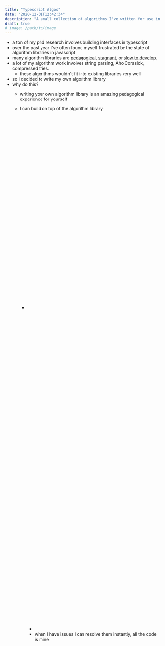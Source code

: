 ```yaml
---
title: "Typescript Algos"
date: "2020-12-31T12:42:34"
description: "A small collection of algorithms I've written for use in my projects."
draft: true
# image: /path/to/image
---
```


- a ton of my phd research involves building interfaces in typescript
- over the past year I've often found myself frustrated by the state of algorithm libraries in javascript
- many algorithm libraries are [pedagogical](https://github.com/trekhleb/javascript-algorithms), [stagnant](https://github.com/mauriciosantos/Buckets-JS), or [slow to develop](https://github.com/Yomguithereal/mnemonist).
- a lot of my algorithm work involves string parsing, Aho Corasick, compressed tries.
  - these algorithms wouldn't fit into existing libraries very well
- so i decided to write my own algorithm library
- why do this?
  - writing your own algorithm library is an amazing pedagogical experience for yourself
  - I can build on top of the algorithm library

    - <iframe width="100%" height="626" frameborder="0" title="City Visualizer"
  src="https://observablehq.com/embed/@lukesmurray/city-visualizer?cell=canvas&cell=viewof+name"></iframe>
    - <iframe width="100%" height="1038" frameborder="0" title="Weighted Sunburst Names"
  src="https://observablehq.com/embed/@lukesmurray/weighted-sunburst-names?cell=display"></iframe>
- when I have issues I can resolve them instantly, all the code is mine
